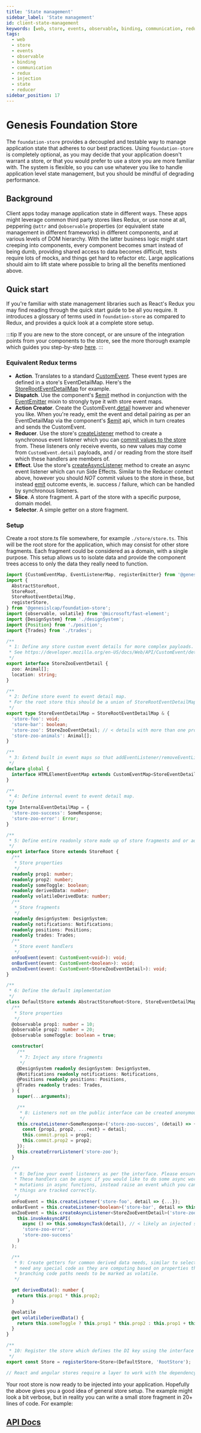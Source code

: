 ```yaml
---
title: 'State management'
sidebar_label: 'State management'
id: client-state-management
keywords: [web, store, events, observable, binding, communication, redux, injection, state, reducer]
tags:
  - web
  - store
  - events
  - observable
  - binding
  - communication
  - redux
  - injection
  - state
  - reducer
sidebar_position: 17
---
```



# Genesis Foundation Store

The `foundation-store` provides a decoupled and testable way to manage application
state that adheres to our best practices. Using `foundation-store` is completely optional, as you may decide that your
application doesn't warrant a store, or that you would prefer to use a store you are more familiar with. The system is
flexible, so you can use whatever you like to handle application level state management, but you should be mindful of
degrading performance.

## Background

Client apps today manage application state in different ways. These apps might leverage common third party stores likes
Redux, or use none at all, peppering `@attr` and `@observable` properties (or equivalent state management in different frameworks)
in different components, and at various levels of DOM hierarchy. With the latter business logic might start creeping into  components,
every component becomes smart instead of being dumb, providing shared access to data becomes difficult, tests require lots of mocks,
and things get hard to refactor etc. Large applications should aim to lift state where possible to bring all the benefits mentioned above.

## Quick start

If you're familiar with state management libraries such as React's Redux you may find reading through the quick start guide to be all you require.
It introduces a glossary of terms used in `foundation-store` as compared to Redux, and provides a quick look at a complete store setup.

:::tip
If you are new to the store concept, or are unsure of the integration points from your components to the store, see the more thorough example which guides you
step-by-step [here](./client-state-management-examples).
:::

### Equivalent Redux terms

- **Action**. Translates to a standard [CustomEvent](https://developer.mozilla.org/en-US/docs/Web/API/CustomEvent).
These event types are defined in a store's EventDetailMap. Here's the [StoreRootEventDetailMap](./docs/api/foundation-store.storerooteventdetailmap.md) for example.
- **Dispatch**. Use the component's [$emit](https://github.com/microsoft/fast/blob/master/packages/web-components/fast-element/docs/guide/working-with-shadow-dom.md#custom-events)
method in conjunction with the [EventEmitter](../foundation-events/src/eventEmitter/README.md) mixin to strongly type it with store event maps.
- **Action Creator**. Create the CustomEvent.[detail](https://developer.mozilla.org/en-US/docs/Web/API/CustomEvent/detail)
however and whenever you like. When you're ready, emit the event and detail pairing as per an EventDetailMap via the component's
[$emit](https://github.com/microsoft/fast/blob/master/packages/web-components/fast-element/docs/guide/working-with-shadow-dom.md#custom-events) api, which in turn creates and sends the CustomEvent.
- **Reducer**. Use the store's [createListener](./docs/api/foundation-store.abstractstore.createlistener.md) method to
create a synchronous event listener which you can [commit values to the store](./docs/api/foundation-store.abstractstore.commit.md) from.
These listeners only receive events, so new values may come from `CustomEvent.detail` payloads, and / or reading from the store itself which these handlers are members of.
- **Effect**. Use the store's [createAsyncListener](./docs/api/foundation-store.abstractstore.createasynclistener.md) method to create an async event listener which can run Side Effects.
Similar to the Reducer context above, however you should _NOT_ commit values to the store in these, but instead
[emit](./docs/api/foundation-store.abstractstore.emit.md) outcome events, ie. success / failure, which can be handled by synchronous listeners.
- **Slice**. A store fragment. A part of the store with a specific purpose, domain model.
- **Selector**. A simple getter on a store fragment.

### Setup

<!-- TODO link to fragments -->
Create a root store.ts file somewhere, for example `./store/store.ts`. This will be the root store for the application,
which may consist for other store fragments. Each fragment could be considered as a domain, with a single purpose. This
setup allows us to isolate data and provide the component trees access to only the data they really need to function.

```typescript store.ts
import {CustomEventMap, EventListenerMap, registerEmitter} from '@genesislcap/foundation-events';
import {
  AbstractStoreRoot,
  StoreRoot,
  StoreRootEventDetailMap,
  registerStore,
} from '@genesislcap/foundation-store';
import {observable, volatile} from '@microsoft/fast-element';
import {DesignSystem} from './designSystem';
import {Position} from './position';
import {Trades} from './trades';

/**
 * 1: Define any store custom event details for more complex payloads.
 * See https://developer.mozilla.org/en-US/docs/Web/API/CustomEvent/detail
 */
export interface StoreZooEventDetail {
  zoo: Animal[];
  location: string;
}

/**
 * 2: Define store event to event detail map.
 * For the root store this should be a union of StoreRootEventDetailMap.
 */
export type StoreEventDetailMap = StoreRootEventDetailMap & {
  'store-foo': void;
  'store-bar': boolean;
  'store-zoo': StoreZooEventDetail; // < details with more than one property
  'store-zoo-animals': Animal[];
}

/**
 * 3: Extend built in event maps so that addEventListener/removeEventListener are aware of our events for code completion
 */
declare global {
  interface HTMLElementEventMap extends CustomEventMap<StoreEventDetailMap> {}
}

/**
 * 4: Define internal event to event detail map.
 */
type InternalEventDetailMap = {
  'store-zoo-success': SomeResponse;
  'store-zoo-error': Error;
}

/**
 * 5: Define entire readonly store made up of store fragments and or additional properties.
 */
export interface Store extends StoreRoot {
  /**
   * Store properties
   */
  readonly prop1: number;
  readonly prop2: number;
  readonly someToggle: boolean;
  readonly derivedData: number;
  readonly volatileDerivedData: number;
  /**
   * Store fragments
   */
  readonly designSystem: DesignSystem;
  readonly notifications: Notifications;
  readonly positions: Positions;
  readonly trades: Trades;
  /**
   * Store event handlers
   */
  onFooEvent(event: CustomEvent<void>): void;
  onBarEvent(event: CustomEvent<boolean>): void;
  onZooEvent(event: CustomEvent<StoreZooEventDetail>): void;
}

/**
 * 6: Define the default implementation
 */
class DefaultStore extends AbstractStoreRoot<Store, StoreEventDetailMap, InternalEventDetailMap> implements Store {
  /**
   * Store properties
   */
  @observable prop1: number = 10;
  @observable prop2: number = 20;
  @observable someToggle: boolean = true;

  constructor(
    /**
     * 7: Inject any store fragments
     */
    @DesignSystem readonly designSystem: DesignSystem,
    @Notifications readonly notifications: Notifications,
    @Positions readonly positions: Positions,
    @Trades readonly trades: Trades,
  ) {
    super(...arguments);

    /**
     * 8: Listeners not on the public interface can be created anonymously if you prefer
     */
    this.createListener<SomeResponse>('store-zoo-succes', (detail) => {
      const {prop1, prop2, ...rest} = detail;
      this.commit.prop1 = prop1;
      this.commit.prop2 = prop2;
    });
    this.createErrorListener('store-zoo');
  }

  /**
   * 8: Define your event listeners as per the interface. Please ensure you do so using arrow functions to aid binding.
   * These handlers can be async if you would like to do some async work in them. We suggest you don't commit store
   * mutations in async functions, instead raise an event which you can handle synchronously and commit from there so
   * things are tracked correctly.
   */
  onFooEvent = this.createListener('store-foo', detail => {...});
  onBarEvent = this.createListener<boolean>('store-bar', detail => this.commit.someToggle = detail); // < commit values to the store synchronously
  onZooEvent = this.createAsyncListener<StoreZooEventDetail>('store-zoo', async (detail) =>
    this.invokeAsyncAPI(
      async () => this.someAsyncTask(detail), // < likely an injected service,
      'store-zoo-error',
      'store-zoo-success'
    )
  );

  /**
   * 9: Create getters for common derived data needs, similar to selectors in the Redux sense. These however do not
   * need any special code as they are computing based on properties that are already observable. Derivied data with
   * branching code paths needs to be marked as volatile.
   */

  get derivedData(): number {
    return this.prop1 * this.prop2;
  }

  @volatile
  get volatileDerivedData() {
    return this.someToggle ? this.prop1 * this.prop2 : this.prop1 + this.prop2;
  }
}

/**
 * 10: Register the store which defines the DI key using the interface
 */
export const Store = registerStore<Store>(DefaultStore, 'RootStore');

// React and angular stores require a layer to work with the dependency injection. See later code snippet in this file
```

Your root store is now ready to be injected into your application. Hopefully the above gives you a good idea of general
store setup. The example might look a bit verbose, but in reality you can write a small store fragment in 20+ lines of
code. For example:

<BaseStore />

## [API Docs](./docs/api/index.md)

